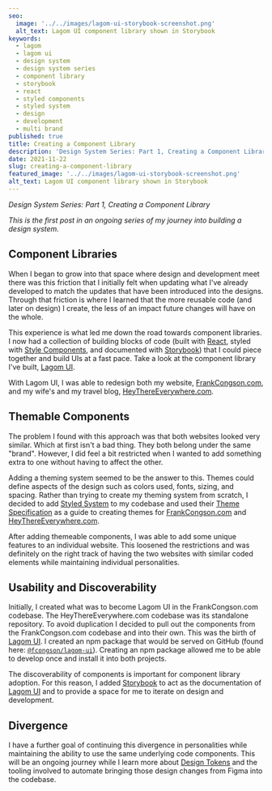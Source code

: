 ```yaml
---
seo:
  image: '../../images/lagom-ui-storybook-screenshot.png'
  alt_text: Lagom UI component library shown in Storybook
keywords:
  - lagom
  - lagom ui
  - design system
  - design system series
  - component library
  - storybook
  - react
  - styled components
  - styled system
  - design
  - development
  - multi brand
published: true
title: Creating a Component Library
description: 'Design System Series: Part 1, Creating a Component Library'
date: 2021-11-22
slug: creating-a-component-library
featured_image: '../../images/lagom-ui-storybook-screenshot.png'
alt_text: Lagom UI component library shown in Storybook
---
```


<Section>

_Design System Series: Part 1, Creating a Component Library_

_This is the first post in an ongoing series of my journey into building a design system._

</Section>

<Section>

## Component Libraries

When I began to grow into that space where design and development meet there was this friction that I initially felt when updating what I've already developed to match the updates that have been introduced into the designs. Through that friction is where I learned that the more reusable code (and later on design) I create, the less of an impact future changes will have on the whole.

This experience is what led me down the road towards component libraries. I now had a collection of building blocks of code (built with [React](https://reactjs.org/), styled with [Style Components](https://styled-components.com/), and documented with [Storybook](https://storybook.js.org/)) that I could piece together and build UIs at a fast pace. Take a look at the component library I've built, [Lagom UI](https://lagom-ui.netlify.app/).

With Lagom UI, I was able to redesign both my website, [FrankCongson.com](https://frankcongson.com), and my wife's and my travel blog, [HeyThereEverywhere.com](https://heythereeverywhere.com).

</Section>

<ImageCaption
  image='images/website-comparisons-home.jpg'
  altText='Home page comparisons of FrankCongson.com (left) and HeyThereEverywhere.com (right)'
  caption='Home page comparisons of FrankCongson.com (left) and HeyThereEverywhere.com (right)'
  emphasized
/>

<Section>

## Themable Components

The problem I found with this approach was that both websites looked very similar. Which at first isn't a bad thing. They both belong under the same "brand". However, I did feel a bit restricted when I wanted to add something extra to one without having to affect the other.

Adding a theming system seemed to be the answer to this. Themes could define aspects of the design such as colors used, fonts, sizing, and spacing. Rather than trying to create my theming system from scratch, I decided to add [Styled System](https://styled-system.com/) to my codebase and used their [Theme Specification](https://styled-system.com/theme-specification) as a guide to creating themes for [FrankCongson.com](https://frankcongson.com) and [HeyThereEverywhere.com](https://heythereeverywhere.com).

After adding themeable components, I was able to add some unique features to an individual website. This loosened the restrictions and was definitely on the right track of having the two websites with similar coded elements while maintaining individual personalities.

</Section>

<ImageCaption
  image='images/website-comparisons-content.jpg'
  altText='About page comparisons (left) and blog page comparisons (right) of FrankCongson.com and HeyThereEverywhere.com'
  caption='About page comparisons (left) and blog page comparisons (right) of FrankCongson.com and HeyThereEverywhere.com'
/>

<Section>

## Usability and Discoverability

Initially, I created what was to become Lagom UI in the FrankCongson.com codebase. The HeyThereEverywhere.com codebase was its standalone repository. To avoid duplication I decided to pull out the components from the FrankCongson.com codebase and into their own. This was the birth of [Lagom UI](https://github.com/fcongson/lagom-ui). I created an npm package that would be served on GitHub (found here: [`@fcongson/lagom-ui`](https://github.com/fcongson/lagom-ui/packages/862172)). Creating an npm package allowed me to be able to develop once and install it into both projects.

The discoverability of components is important for component library adoption. For this reason, I added [Storybook](https://storybook.js.org/) to act as the documentation of [Lagom UI](https://lagom-ui.netlify.app/) and to provide a space for me to iterate on design and development.

</Section>

<ImageCaption
  image='images/lagom-ui-storybook-screenshot.png'
  altText='Lagom UI component library shown in Storybook'
/>

<Section>

## Divergence

I have a further goal of continuing this divergence in personalities while maintaining the ability to use the same underlying code components. This will be an ongoing journey while I learn more about [Design Tokens](https://css-tricks.com/what-are-design-tokens/) and the tooling involved to automate bringing those design changes from Figma into the codebase.

</Section>
